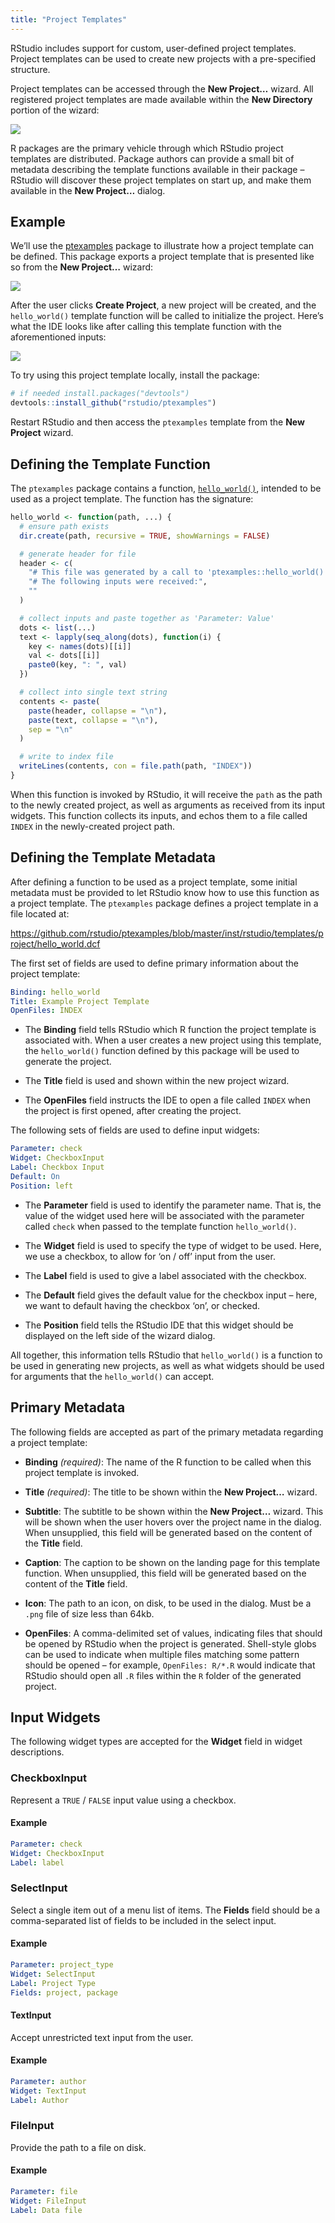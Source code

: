 ```yaml
---
title: "Project Templates"
---
```


RStudio includes support for custom, user-defined project templates. Project templates can be used to create new projects with a pre-specified structure.

Project templates can be accessed through the **New Project...** wizard. All registered project templates are made available within the **New Directory** portion of the wizard:

![](images/new-project.png){fig-alt="A screenshot of the RStudio > New Project wizard"}

R packages are the primary vehicle through which RStudio project templates are distributed. Package authors can provide a small bit of metadata describing the template functions available in their package -- RStudio will discover these project templates on start up, and make them available in the **New Project...** dialog.

## Example

We'll use the [ptexamples](https://github.com/rstudio/ptexamples) package to illustrate how a project template can be defined. This package exports a project template that is presented like so from the **New Project...** wizard:

![](images/ptexamples-wizard.png){fig-alt="A screenshot of the Create Example Project Template wizard with a directory name and other user input options."}

After the user clicks **Create Project**, a new project will be created, and the `hello_world()` template function will be called to initialize the project. Here's what the IDE looks like after calling this template function with the aforementioned inputs:

![](images/ptexamples-rstudio.png){fig-alt="A screenshot of the newly created ptexamples RStudio project displaying the index with the user inputs."}

To try using this project template locally, install the package:

``` r
# if needed install.packages("devtools")
devtools::install_github("rstudio/ptexamples")
```

Restart RStudio and then access the `ptexamples` template from the **New Project** wizard.

## Defining the Template Function

The `ptexamples` package contains a function, [`hello_world()`](https://github.com/rstudio/ptexamples/blob/master/R/hello_world.R), intended to be used as a project template. The function has the signature:

``` r
hello_world <- function(path, ...) {
  # ensure path exists
  dir.create(path, recursive = TRUE, showWarnings = FALSE)

  # generate header for file
  header <- c(
    "# This file was generated by a call to 'ptexamples::hello_world()'.",
    "# The following inputs were received:",
    ""
  )

  # collect inputs and paste together as 'Parameter: Value'
  dots <- list(...)
  text <- lapply(seq_along(dots), function(i) {
    key <- names(dots)[[i]]
    val <- dots[[i]]
    paste0(key, ": ", val)
  })

  # collect into single text string
  contents <- paste(
    paste(header, collapse = "\n"),
    paste(text, collapse = "\n"),
    sep = "\n"
  )

  # write to index file
  writeLines(contents, con = file.path(path, "INDEX"))
}
```

When this function is invoked by RStudio, it will receive the `path` as the path to the newly created project, as well as arguments as received from its input widgets. This function collects its inputs, and echos them to a file called `INDEX` in the newly-created project path.

## Defining the Template Metadata

After defining a function to be used as a project template, some initial metadata must be provided to let RStudio know how to use this function as a project template. The `ptexamples` package defines a project template in a file located at:

<https://github.com/rstudio/ptexamples/blob/master/inst/rstudio/templates/project/hello_world.dcf>

The first set of fields are used to define primary information about the project template:

``` yaml
Binding: hello_world
Title: Example Project Template
OpenFiles: INDEX
```

-   The **Binding** field tells RStudio which R function the project template is associated with. When a user creates a new project using this template, the `hello_world()` function defined by this package will be used to generate the project.

-   The **Title** field is used and shown within the new project wizard.

-   The **OpenFiles** field instructs the IDE to open a file called `INDEX` when the project is first opened, after creating the project.

The following sets of fields are used to define input widgets:

``` yaml
Parameter: check
Widget: CheckboxInput
Label: Checkbox Input
Default: On
Position: left
```

-   The **Parameter** field is used to identify the parameter name. That is, the value of the widget used here will be associated with the parameter called `check` when passed to the template function `hello_world()`.

-   The **Widget** field is used to specify the type of widget to be used. Here, we use a checkbox, to allow for 'on / off' input from the user.

-   The **Label** field is used to give a label associated with the checkbox.

-   The **Default** field gives the default value for the checkbox input -- here, we want to default having the checkbox 'on', or checked.

-   The **Position** field tells the RStudio IDE that this widget should be displayed on the left side of the wizard dialog.

All together, this information tells RStudio that `hello_world()` is a function to be used in generating new projects, as well as what widgets should be used for arguments that the `hello_world()` can accept.

## Primary Metadata

The following fields are accepted as part of the primary metadata regarding a project template:

-   **Binding** *(required)*: The name of the R function to be called when this project template is invoked.

-   **Title** *(required)*: The title to be shown within the **New Project...** wizard.

-   **Subtitle**: The subtitle to be shown within the **New Project...** wizard. This will be shown when the user hovers over the project name in the dialog. When unsupplied, this field will be generated based on the content of the **Title** field.

-   **Caption**: The caption to be shown on the landing page for this template function. When unsupplied, this field will be generated based on the content of the **Title** field.

-   **Icon**: The path to an icon, on disk, to be used in the dialog. Must be a `.png` file of size less than 64kb.

-   **OpenFiles**: A comma-delimited set of values, indicating files that should be opened by RStudio when the project is generated. Shell-style globs can be used to indicate when multiple files matching some pattern should be opened -- for example, `OpenFiles: R/*.R` would indicate that RStudio should open all `.R` files within the `R` folder of the generated project.

## Input Widgets

The following widget types are accepted for the **Widget** field in widget descriptions.

### CheckboxInput

Represent a `TRUE` / `FALSE` input value using a checkbox.

#### Example

``` yaml
Parameter: check
Widget: CheckboxInput
Label: label
```

### SelectInput

Select a single item out of a menu list of items. The **Fields** field should be a comma-separated list of fields to be included in the select input.

#### Example

``` yaml
Parameter: project_type
Widget: SelectInput
Label: Project Type
Fields: project, package
```

#### TextInput

Accept unrestricted text input from the user.

#### Example

``` yaml
Parameter: author
Widget: TextInput
Label: Author
```

### FileInput

Provide the path to a file on disk.

#### Example

``` yaml
Parameter: file
Widget: FileInput
Label: Data file
```

